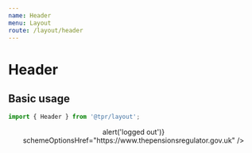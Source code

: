 ```yaml
---
name: Header
menu: Layout
route: /layout/header
---
```



# Header

## Basic usage

```js
import { Header } from '@tpr/layout';
```

<Playground>
	<Header
		title="Test Scheme Return"
		logoSrc="https://www.thepensionsregulator.gov.uk/-/media/thepensionsregulator/images/logo/tpr-logo-header.ashx"
		logoUrl="https://www.thepensionsregulator.gov.uk"
		onClickLogout={() => alert('logged out')}
		schemeOptionsHref="https://www.thepensionsregulator.gov.uk"
	/>
</Playground>
